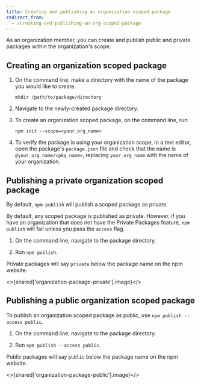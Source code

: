 ```yaml
---
title: Creating and publishing an organization scoped package
redirect_from:
  - /creating-and-publishing-an-org-scoped-package
---
```


As an organization member, you can create and publish public and private packages within the organization's scope.

## Creating an organization scoped package

1. On the command line, make a directory with the name of the package you would like to create.

   ```
   mkdir /path/to/package/directory
   ```

2. Navigate to the newly-created package directory.

3. To create an organization scoped package, on the command line, run:

   ```
   npm init --scope=<your_org_name>
   ```

4. To verify the package is using your organization scope, in a text editor, open the package's `package.json` file and check that the name is `@your_org_name/<pkg_name>`, replacing `your_org_name` with the name of your organization.

## Publishing a private organization scoped package

By default, `npm publish` will publish a scoped package as private.

By default, any scoped package is published as private. However, if you have an organization that does not have the Private Packages feature, `npm publish` will fail unless you pass the `access` flag.

1. On the command line, navigate to the package directory.

2. Run `npm publish`.

Private packages will say `private` below the package name on the npm website.

<>{shared['organization-package-private'].image}</>

## Publishing a public organization scoped package

To publish an organization scoped package as public, use `npm publish --access public`.

1. On the command line, navigate to the package directory.

2. Run `npm publish --access public`.

Public packages will say `public` below the package name on the npm website.

<>{shared['organization-package-public'].image}</>
